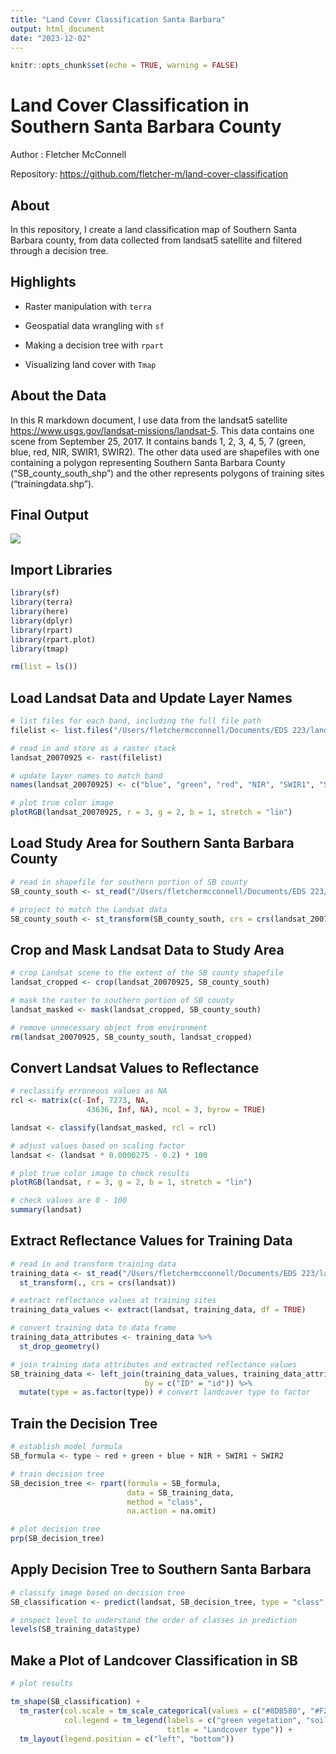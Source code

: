 ```yaml
---
title: "Land Cover Classification Santa Barbara"
output: html_document
date: "2023-12-02"
---
```


```r
knitr::opts_chunk$set(echo = TRUE, warning = FALSE)
```

# Land Cover Classification in Southern Santa Barbara County

Author : Fletcher McConnell

Repository: <https://github.com/fletcher-m/land-cover-classification>

## About

In this repository, I create a land classification map of Southern Santa Barbara county, from data collected from landsat5 satellite and filtered through a decision tree.

## Highlights

-   Raster manipulation with `terra`

-   Geospatial data wrangling with `sf`

-   Making a decision tree with `rpart`

-   Visualizing land cover with `Tmap`

## About the Data

In this R markdown document, I use data from the landsat5 satellite <https://www.usgs.gov/landsat-missions/landsat-5>. This data contains one scene from September 25, 2017. It contains bands 1, 2, 3, 4, 5, 7 (green, blue, red, NIR, SWIR1, SWIR2). The other data used are shapefiles with one containing a polygon representing Southern Santa Barbara County ("SB_county_south_shp") and the other represents polygons of training sites ("trainingdata.shp").

## Final Output

![](sb_cover.png)

## Import Libraries

```r
library(sf)
library(terra)
library(here)
library(dplyr)
library(rpart)
library(rpart.plot)
library(tmap)

rm(list = ls())
```

## Load Landsat Data and Update Layer Names

```r
# list files for each band, including the full file path
filelist <- list.files("/Users/fletchermcconnell/Documents/EDS 223/land_cover_classification/landsat-data", full.names = TRUE)

# read in and store as a raster stack
landsat_20070925 <- rast(filelist)

# update layer names to match band
names(landsat_20070925) <- c("blue", "green", "red", "NIR", "SWIR1", "SWIR2")

# plot true color image
plotRGB(landsat_20070925, r = 3, g = 2, b = 1, stretch = "lin")
```

## Load Study Area for Southern Santa Barbara County

```r
# read in shapefile for southern portion of SB county
SB_county_south <- st_read("/Users/fletchermcconnell/Documents/EDS 223/land_cover_classification/data (4)/SB_county_south.shp")

# project to match the Landsat data
SB_county_south <- st_transform(SB_county_south, crs = crs(landsat_20070925))
```

## Crop and Mask Landsat Data to Study Area

```r
# crop Landsat scene to the extent of the SB county shapefile
landsat_cropped <- crop(landsat_20070925, SB_county_south)

# mask the raster to southern portion of SB county
landsat_masked <- mask(landsat_cropped, SB_county_south)

# remove unnecessary object from environment
rm(landsat_20070925, SB_county_south, landsat_cropped)
```

## Convert Landsat Values to Reflectance

```r
# reclassify erroneous values as NA
rcl <- matrix(c(-Inf, 7273, NA,
                 43636, Inf, NA), ncol = 3, byrow = TRUE)

landsat <- classify(landsat_masked, rcl = rcl)

# adjust values based on scaling factor
landsat <- (landsat * 0.0000275 - 0.2) * 100

# plot true color image to check results
plotRGB(landsat, r = 3, g = 2, b = 1, stretch = "lin")

# check values are 0 - 100
summary(landsat)
```

## Extract Reflectance Values for Training Data

```r
# read in and transform training data
training_data <- st_read("/Users/fletchermcconnell/Documents/EDS 223/land_cover_classification/data (4)/trainingdata.shp") %>%
  st_transform(., crs = crs(landsat))

# extract reflectance values at training sites
training_data_values <- extract(landsat, training_data, df = TRUE)

# convert training data to data frame
training_data_attributes <- training_data %>%
  st_drop_geometry()

# join training data attributes and extracted reflectance values
SB_training_data <- left_join(training_data_values, training_data_attributes,
                              by = c("ID" = "id")) %>%
  mutate(type = as.factor(type)) # convert landcover type to factor
```

## Train the Decision Tree

```r
# establish model formula
SB_formula <- type ~ red + green + blue + NIR + SWIR1 + SWIR2

# train decision tree
SB_decision_tree <- rpart(formula = SB_formula,
                          data = SB_training_data,
                          method = "class",
                          na.action = na.omit)

# plot decision tree
prp(SB_decision_tree)
```

## Apply Decision Tree to Southern Santa Barbara

```r
# classify image based on decision tree
SB_classification <- predict(landsat, SB_decision_tree, type = "class", na.rm = TRUE)

# inspect level to understand the order of classes in prediction
levels(SB_training_data$type)
```

## Make a Plot of Landcover Classification in SB

```r
# plot results

tm_shape(SB_classification) +
  tm_raster(col.scale = tm_scale_categorical(values = c("#8DB580", "#F2DDA4", "#7E8987", "#6A8EAE")),
            col.legend = tm_legend(labels = c("green vegetation", "soil/dead grass", "urban", "water"),
                                   title = "Landcover type")) +
  tm_layout(legend.position = c("left", "bottom"))
```
